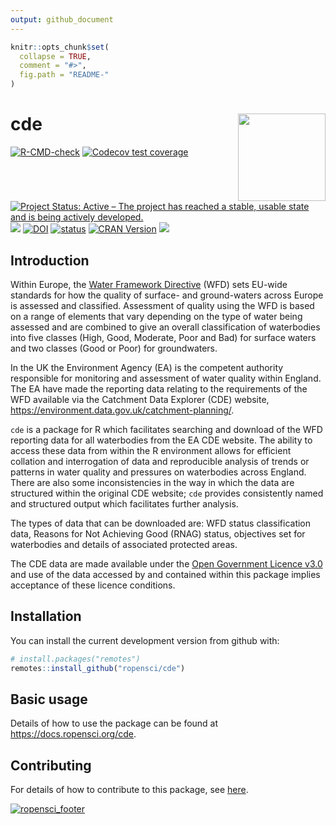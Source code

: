 ```yaml
---
output: github_document
---
```


<!-- README.md is generated from README.Rmd. Please edit that file -->

```r
knitr::opts_chunk$set(
  collapse = TRUE,
  comment = "#>",
  fig.path = "README-"
)
```

# cde <img src="https://docs.ropensci.org/cde/reference/figures/logo.png" align="right" height=140/>
 <!-- badges: start -->
[![R-CMD-check](https://github.com/ropensci/cde/actions/workflows/R-CMD-check.yaml/badge.svg)](https://github.com/ropensci/cde/actions/workflows/R-CMD-check.yaml)
[![Codecov test coverage](https://codecov.io/gh/ropensci/cde/graph/badge.svg)](https://app.codecov.io/gh/ropensci/cde)
[![Project Status: Active – The project has reached a stable, usable state and is being actively developed.](https://www.repostatus.org/badges/latest/active.svg)](https://www.repostatus.org/#active) [![](https://badges.ropensci.org/284_status.svg)](https://github.com/ropensci/onboarding/issues/284) [![DOI](https://zenodo.org/badge/92712854.svg)](https://zenodo.org/badge/latestdoi/92712854)
[![status](http://joss.theoj.org/papers/0d35f75e861fcf47556d70571e226589/status.svg)](http://joss.theoj.org/papers/0d35f75e861fcf47556d70571e226589)
[![CRAN Version](http://www.r-pkg.org/badges/version/cde)](http://www.r-pkg.org/pkg/cde)
[![](http://cranlogs.r-pkg.org/badges/cde)](http://cran.rstudio.com/web/packages/cde/index.html)
  <!-- badges: end -->
  
## Introduction

Within Europe, the [Water Framework Directive](http://ec.europa.eu/environment/water/water-framework/index_en.html) (WFD) sets EU-wide standards for how the quality of surface- and ground-waters across Europe is assessed and classified. Assessment of quality using the WFD is based on a range of elements that vary depending on the type of water being assessed and are combined to give an overall classification of waterbodies into five classes (High, Good, Moderate, Poor and Bad) for surface waters and two classes (Good or Poor) for groundwaters.

In the UK the Environment Agency (EA) is the competent authority responsible for monitoring and assessment of water quality within England. The EA have made the reporting data relating to the requirements of the WFD available via the Catchment Data Explorer (CDE) website, [https://environment.data.gov.uk/catchment-planning/](https://environment.data.gov.uk/catchment-planning/). 

`cde` is a package for R which facilitates searching and download of the WFD reporting data for all waterbodies from the EA CDE website. The ability to access these data from within the R environment allows for efficient collation and interrogation of data and reproducible analysis of trends or patterns in water quality and pressures on waterbodies across England. There are also some inconsistencies in the way in which the data are structured within the original CDE website; ``cde`` provides consistently named and structured output which facilitates further analysis.

The types of data that can be downloaded are: WFD status classification data, Reasons for Not Achieving Good (RNAG) status, objectives set for waterbodies and details of associated protected areas.

The CDE data are made available under the [Open Government Licence v3.0](https://www.nationalarchives.gov.uk/doc/open-government-licence/version/3/) and use of the data accessed by and contained within this package implies acceptance of these licence conditions.

## Installation

You can install the current development version from github with:

```r
# install.packages("remotes")
remotes::install_github("ropensci/cde")
```

## Basic usage

Details of how to use the package can be found at [https://docs.ropensci.org/cde](https://docs.ropensci.org/cde).

## Contributing

For details of how to contribute to this package, see [here](https://docs.ropensci.org/cde/CONTRIBUTING.html).

[![ropensci_footer](https://ropensci.org/public_images/github_footer.png)](https://ropensci.org)


